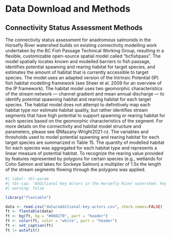 # Data Download and Methods {-}

## Connectivity Status Assessment Methods {-}

The connectivity status assessment for anadromous salmonids in the Horsefly River watershed builds on existing connectivity modelling work undertaken by the BC Fish Passage Technical Working Group, resulting in a flexible, customizable open-source spatial model called "bcfishpass". The model spatially locates known and modelled barriers to fish passage, identifies potential spawning and rearing habitat for target species, and estimates the amount of habitat that is currently accessible to target species. The model uses an adapted version of the Intrinsic Potential (IP) fish habitat modelling framework (see Sheer et al. 2009 for an overview of the IP framework). The habitat model uses two geomorphic characteristics of the stream network — channel gradient and mean annual discharge — to identify potential spawning habitat and rearing habitat for each target species. The habitat model does not attempt to definitively map each habitat type nor estimate habitat quality, but rather identifies stream segments that have high potential to support spawning or rearing habitat for each species based on the geomorphic characteristics of the segment. For more details on the connectivity and habitat model structure and parameters, please see @Mazany-Wright2021-rz. The variables and thresholds used to model potential spawning and rearing habitat for each target species are summarized in Table 15. The quantity of modelled habitat for each species was aggregated for each habitat type and represents a linear measure of potential habitat. To recognize the rearing value provided by features represented by polygons for certain species (e.g., wetlands for Coho Salmon and lakes for Sockeye Salmon) a multiplier of 1.5x the length of the stream segments flowing through the polygons was applied.

```r
#| label: tbl-param
#| tbl-cap: "Additional Key Actors in the Horsefly River watershed. Key Actors are the individuals, groups, and/or organizations, outside of the planning team, with influence and relevant experience in the watershed, whose engagement will be critical for the successful implementation of this WCRP."
#| warning: false

library("flextable")

data <- read.csv("data/additional-key-actors.csv", check.names=FALSE)
ft <- flextable(data)
ft <- bg(ft, bg = "#008270", part = "header")
ft <- color(ft, color = "white", part = "header")
ft <- set_caption(ft)
ft |> autofit() 
```